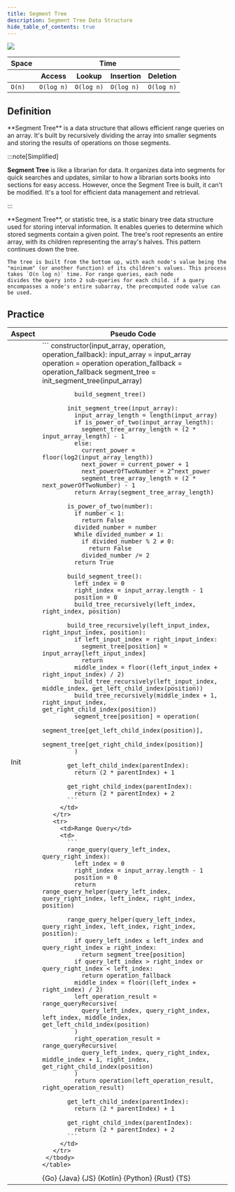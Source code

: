 ```yaml
---
title: Segment Tree
description: Segment Tree Data Structure
hide_table_of_contents: true
---
```





![](./assets/segmentTree/segmentTree.svg)

<table>
  <thead>
    <tr>
      <th>Space</th>
      <th colspan="4">Time</th>
    </tr>
    <tr>
      <th></th>
      <th>Access</th>
      <th>Lookup</th>
      <th>Insertion</th>
      <th>Deletion</th>
    </tr>
  </thead>
  <tbody>
    <tr>
      <td>
        <code className="fair">O(n)</code>
      </td>
      <td>
        <code className="good">O(log n)</code>
      </td>
      <td>
        <code className="good">O(log n)</code>
      </td>
      <td>
        <code className="good">O(log n)</code>
      </td>
      <td>
        <code className="good">O(log n)</code>
      </td>
    </tr>
  </tbody>
</table>

## Definition

<Tabs>
  <TabItem value="short" label="Short">
    **Segment Tree** is a data structure that allows efficient range queries on an array. It's built by recursively dividing the array into smaller segments and storing the results of operations on
    those segments.

  :::note[Simplified]

  **Segment Tree** is like a librarian for data. It organizes data into segments for quick searches and updates, similar to how a librarian sorts books into sections for easy access. However, once
  the Segment Tree is built, it can't be modified. It's a tool for efficient data management and retrieval.

  :::

  </TabItem>
  <TabItem value="detailed" label="Detailed">
    **Segment Tree**, or statistic tree, is a static binary tree data structure used for storing interval information. It enables queries to determine which stored segments contain a given point. The
    tree's root represents an entire array, with its children representing the array's halves. This pattern continues down the tree.

    The tree is built from the bottom up, with each node's value being the "minimum" (or another function) of its children's values. This process takes `O(n log n)` time. For range queries, each node
    divides the query into 2 sub-queries for each child. if a query encompasses a node's entire subarray, the precomputed node value can be used.

  </TabItem>
</Tabs>

## Practice

<Tabs>
  <TabItem value="practice" label="Practice">
    <table>
      <thead>
      <tr>
        <th>Aspect</th>
        <th>Pseudo Code</th>
      </tr>
      </thead>
     <tbody>
       <tr>
         <td>Init</td>
         <td>
           ```
           constructor(input_array, operation, operation_fallback):
             input_array = input_array
             operation = operation
             operation_fallback = operation_fallback
             segment_tree = init_segment_tree(input_array)

             build_segment_tree()

           init_segment_tree(input_array):
             input_array_length = length(input_array)
             if is_power_of_two(input_array_length):
               segment_tree_array_length = (2 * input_array_length) - 1
             else:
               current_power = floor(log2(input_array_length))
               next_power = current_power + 1
               next_powerOfTwoNumber = 2^next_power
               segment_tree_array_length = (2 * next_powerOfTwoNumber) - 1
             return Array(segment_tree_array_length)

           is_power_of_two(number):
             if number < 1:
               return False
             divided_number = number
             While divided_number ≠ 1:
               if divided_number % 2 ≠ 0:
                 return False
               divided_number /= 2
             return True

           build_segment_tree():
             left_index = 0
             right_index = input_array.length - 1
             position = 0
             build_tree_recursively(left_index, right_index, position)

           build_tree_recursively(left_input_index, right_input_index, position):
             if left_input_index = right_input_index:
               segment_tree[position] = input_array[left_input_index]
               return
             middle_index = floor((left_input_index + right_input_index) / 2)
             build_tree_recursively(left_input_index, middle_index, get_left_child_index(position))
             build_tree_recursively(middle_index + 1, right_input_index, get_right_child_index(position))
             segment_tree[position] = operation(
               segment_tree[get_left_child_index(position)],
               segment_tree[get_right_child_index(position)]
             )

           get_left_child_index(parentIndex):
             return (2 * parentIndex) + 1

           get_right_child_index(parentIndex):
             return (2 * parentIndex) + 2
           ```
         </td>
       </tr>
       <tr>
         <td>Range Query</td>
         <td>
           ```
           range_query(query_left_index, query_right_index):
             left_index = 0
             right_index = input_array.length - 1
             position = 0
             return range_query_helper(query_left_index, query_right_index, left_index, right_index, position)

           range_query_helper(query_left_index, query_right_index, left_index, right_index, position):
             if query_left_index ≤ left_index and query_right_index ≥ right_index:
               return segment_tree[position]
             if query_left_index > right_index or query_right_index < left_index:
               return operation_fallback
             middle_index = floor((left_index + right_index) / 2)
             left_operation_result = range_queryRecursive(
               query_left_index, query_right_index, left_index, middle_index, get_left_child_index(position)
             )
             right_operation_result = range_queryRecursive(
               query_left_index, query_right_index, middle_index + 1, right_index, get_right_child_index(position)
             )
             return operation(left_operation_result, right_operation_result)

           get_left_child_index(parentIndex):
             return (2 * parentIndex) + 1

           get_right_child_index(parentIndex):
             return (2 * parentIndex) + 2
           ```
         </td>
       </tr>
     </tbody>
    </table>

  </TabItem>
  <TabItem value="solution" label="Solution">
    <Tabs queryString="code">
      <TabItem value="go" label="" attributes={{title: "Go Lang", className: "code_lang go m"}}><CodeBlock language="go">{Go}</CodeBlock></TabItem>
      <TabItem value="java" label="" attributes={{title: "Java", className: "code_lang java m"}}><CodeBlock language="java">{Java}</CodeBlock></TabItem>
      <TabItem value="js" label="" attributes={{title: "JavaScript", className: "code_lang js m"}}><CodeBlock language="js">{JS}</CodeBlock></TabItem>
      <TabItem value="kotlin" label="" attributes={{title: "Kotlin", className: "code_lang kotlin m"}}><CodeBlock language="kotlin">{Kotlin}</CodeBlock></TabItem>
      <TabItem value="python" label="" attributes={{title: "Python", className: "code_lang python m"}}><CodeBlock language="python">{Python}</CodeBlock></TabItem>
      <TabItem value="rust" label="" attributes={{title: "Rust", className: "code_lang rust m"}}><CodeBlock language="rust">{Rust}</CodeBlock></TabItem>
      <TabItem value="ts" label="" attributes={{title: "TypeScript", className: "code_lang ts m"}}><CodeBlock language="ts">{TS}</CodeBlock></TabItem>
    </Tabs>
  </TabItem>
</Tabs>

